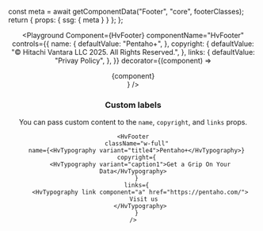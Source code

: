 

  const meta = await getComponentData("Footer", "core", footerClasses);
  return { props: { ssg: { meta } } };
};

<Header />

<Playground
  Component={HvFooter}
  componentName="HvFooter"
  controls={{
    name: {
      defaultValue: "Pentaho+",
    },
    copyright: {
      defaultValue: "© Hitachi Vantara LLC 2025. All Rights Reserved.",
    },
    links: {
      defaultValue: "Privay Policy",
    },
  }}
  decorator={(component) => <div className="w-full">{component}</div>}
/>

### Custom labels

You can pass custom content to the `name`, `copyright`, and `links` props.

```tsx live
<HvFooter
  className="w-full"
  name={<HvTypography variant="title4">Pentaho+</HvTypography>}
  copyright={
    <HvTypography variant="caption1">Get a Grip On Your Data</HvTypography>
  }
  links={
    <HvTypography link component="a" href="https://pentaho.com/">
      Visit us
    </HvTypography>
  }
/>
```
